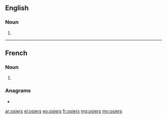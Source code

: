 ==English==

===Noun===
{{head|en|noun plural form}}

# {{plural of|osier|lang=en}}

----

==French==

===Noun===
{{head|fr|noun plural form|g=m}}

# {{plural of|osier|lang=fr}}

===Anagrams===
* {{l|fr|serois}}

[[ar:osiers]]
[[el:osiers]]
[[eo:osiers]]
[[fr:osiers]]
[[mg:osiers]]
[[my:osiers]]